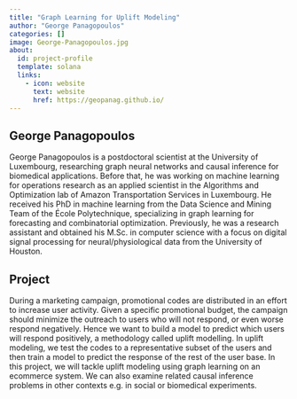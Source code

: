 ```yaml
---
title: "Graph Learning for Uplift Modeling"
author: "George Panagopoulos"
categories: []
image: George-Panagopoulos.jpg
about:
  id: project-profile
  template: solana
  links:
    - icon: website
      text: website
      href: https://geopanag.github.io/
---
```

## George Panagopoulos
George Panagopoulos is a postdoctoral scientist at the University of Luxembourg, researching graph neural networks and causal inference for biomedical applications. Before that,  he was working on machine learning for operations research as an applied scientist in the Algorithms and Optimization lab of Amazon Transportation Services in Luxembourg. He received his PhD in machine learning from the Data Science and Mining Team of the École Polytechnique, specializing in graph learning for forecasting and combinatorial optimization. Previously, he was a research assistant and obtained his M.Sc. in computer science with a focus on digital signal processing for neural/physiological data from the University of Houston.



## Project
During a marketing campaign, promotional codes are distributed in an effort to increase user activity.  Given a specific promotional budget, the campaign should minimize the outreach to users who will not respond, or even worse respond negatively.  Hence we want to build a model to predict which users will respond positively, a methodology called uplift modelling. In uplift modeling, we test the codes to a representative subset of the users and then train a model to predict the response of the rest of the user base. In this project, we will tackle uplift modeling using graph learning on an ecommerce system. We can also examine related causal inference problems in other contexts e.g. in social or biomedical experiments.

